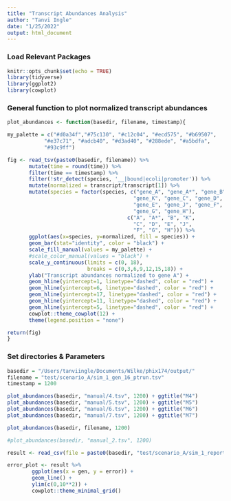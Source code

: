 ```yaml
---
title: "Transcript Abundances Analysis"
author: "Tanvi Ingle"
date: "1/25/2022"
output: html_document
---
```


### Load Relevant Packages
```r
knitr::opts_chunk$set(echo = TRUE)
library(tidyverse)
library(ggplot2)
library(cowplot)
```

### General function to plot normalized transcript abundances
```r
plot_abundances <- function(basedir, filename, timestamp){

my_palette = c("#d0a34f","#75c130", "#c12c04", "#ecd575", "#b69507",
            "#e37c71", "#adcb40", "#d3ad40", "#288ede", "#a5bdfa",
            "#93c9ff")

fig <- read_tsv(paste0(basedir, filename)) %>% 
       mutate(time = round(time)) %>% 
       filter(time == timestamp) %>% 
       filter(!str_detect(species, '__|bound|ecoli|promoter')) %>% 
       mutate(normalized = transcript/transcript[1]) %>% 
       mutate(species = factor(species, c("gene_A", "gene_A*", "gene_B",
                                         "gene_K", "gene_C", "gene_D",
                                         "gene_E", "gene_J", "gene_F",
                                         "gene_G", "gene_H"),
                                       c("A", "A*", "B", "K",
                                         "C", "D", "E", "J",
                                         "F", "G", "H"))) %>% 
       ggplot(aes(x=species, y=normalized, fill = species)) +
       geom_bar(stat="identity", color = "black") + 
       scale_fill_manual(values = my_palette) + 
       #scale_color_manual(values = "black") + 
       scale_y_continuous(limits = c(0, 18), 
                          breaks = c(0,3,6,9,12,15,18)) + 
       ylab("Transcript abundances normalized to gene A") + 
       geom_hline(yintercept=1, linetype="dashed", color = "red") + 
       geom_hline(yintercept=6, linetype="dashed", color = "red") + 
       geom_hline(yintercept=17, linetype="dashed", color = "red") + 
       geom_hline(yintercept=11, linetype="dashed", color = "red") + 
       geom_hline(yintercept=5, linetype="dashed", color = "red") + 
       cowplot::theme_cowplot(12) +
       theme(legend.position = "none") 

return(fig)
}
```

### Set directories & Parameters
```r
basedir = "/Users/tanviingle/Documents/Wilke/phix174/output/"
filename = "test/scenario_A/sim_1_gen_16_ptrun.tsv"
timestamp = 1200

plot_abundances(basedir, "manual/4.tsv", 1200) + ggtitle("M4")
plot_abundances(basedir, "manual/5.tsv", 1200) + ggtitle("M5")
plot_abundances(basedir, "manual/6.tsv", 1200) + ggtitle("M6") 
plot_abundances(basedir, "manual/7.tsv", 1200) + ggtitle("M7")

plot_abundances(basedir, filename, 1200)

#plot_abundances(basedir, "manual_2.tsv", 1200)
```

```r
result <- read_csv(file = paste0(basedir, "test/scenario_A/sim_1_report.csv"))

error_plot <- result %>% 
        ggplot(aes(x = gen, y = error)) +
        geom_line() + 
        ylim(c(0,10**2)) + 
        cowplot::theme_minimal_grid()


```

